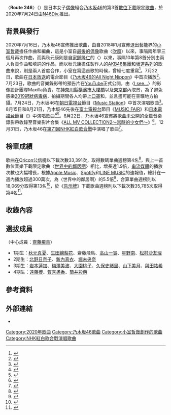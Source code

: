 {{For2|[[深田恭子|深田恭子]]歌曲|〈{{Link-ja|路線246|ルート246}}〉|[[一般國道|日本國道]]|[[國道246號|國道246號]]}}
{{noteTA
|G1=Music
}}
{{Infobox song
| name          = Route 246
| cover         = 
| type          = 
| artist        = [[乃木坂46|乃木坂46]]
| album         = 
| released      = {{start date|2020|7|24}}
| format        = [[數位音樂下載|數位下載]]
| recorded      = 
| studio        = 
| genre         = [[J-POP|J-POP]]
| length        = {{duration|m=3|s=52}}
| label         = [[日本索尼音樂娛樂|N46Div.]]
| lyricist      = [[秋元康|秋元康]]
| composer      = [[小室哲哉|小室哲哉]]
| producer      = 秋元康
| prev_title    = [[世界中的鄰居啊|世界中的鄰居啊]]
| prev_year     = 2020
| next_title    = [[我喜歡我自己|我喜歡我自己]]
| next_year     = 2021
}}

〈'''Route 246'''〉（{{jpn|j=Route 246|hg=ルート・ツー・フォーティシックス|rm=rūto tsū-fōtīshikkusu|f=y}}）是日本女子[[日本偶像|偶像]]組合[[乃木坂46|乃木坂46]]的第3首[[數位音樂下載|數位下載]]限定[[歌曲|歌曲]]，於2020年7月24日由[[Sony_Music_Records|N46Div.]]推出。

== 背景與發行 ==
2020年7月16日，乃木坂46宣佈推出歌曲，由自2018年1月宣佈退出藝能界的[[小室哲哉|小室哲哉]]擔任作曲和編曲，這是小室自[[最後的偶像|最後的偶像]]歌曲〈[[你的噴嚏！|吹風]]〉以來，事隔兩年零三個月再次作曲，而與秋元康則是自[[家鋪隆仁|家鋪隆仁]]的〈{{Link-ja|當時的天空|その時の空}}〉以來，事隔10年第8首分別由兩人負責作曲和填詞的作品，而以秋元康擔任製作人的[[AKB48集團|AKB48集團]]和[[坂道系列|坂道系列]]的歌曲來說，則是兩人首度合作，小室在寫這首歌的時候，曾經七度重寫<ref>{{cite web |url=https://www.oricon.co.jp/news/2167095/full/ |language=ja |script-title=ja:小室哲哉、乃木坂46新曲で2年ぶり“復帰” ブランクに苦戦 7回書き直し |publisher=[[Oricon|Oricon]] |date=2020-07-16 |accessdate=2020-12-31 |archive-date=2021-10-01 |archive-url=https://web.archive.org/web/20211001130744/https://www.oricon.co.jp/news/2167095/full/ }}</ref>。7月22日，歌曲在[[日本放送|日本放送]]的電台節目《[[乃木坂46的All_Night_Nippon|乃木坂46的All Night Nippon]]》中首次播放<ref>{{cite web |url=https://www.oricon.co.jp/news/2167499/full/ |language=ja |script-title=ja:『乃木坂46ANN』で小室哲哉作曲・編曲「Route 246」初オンエア 特別企画も開催 |publisher=Oricon |date=2020-07-21 |accessdate=2020-12-31 |archive-date=2021-01-09 |archive-url=https://web.archive.org/web/20210109023945/https://www.oricon.co.jp/news/2167499/full/ }}</ref>。7月23日，歌曲的音樂錄影帶的預告片在[[YouTube|YouTube]]正式公開，由〈[[幸福的保護色|I see…]]〉的影像設計團隊Maxilla負責，在[[神奈川縣|神奈川縣]][[橫濱市|橫濱市]][[大棧橋|大棧橋]]以及[[東京都|東京都]]內取景，為了避免感染[[2019冠狀病毒病|2019冠狀病毒病]]，拍攝期間各人均帶上[[口罩|口罩]]和{{Link-en|防護面罩|Face shield}}，並且盡可能在空曠地方拍攝。7月24日，乃木坂46在[[朝日電視台|朝日電視台]]節目《[[Music_Station|Music Station]]》中首次演唱歌曲<ref>{{cite web |url=https://www.oricon.co.jp/news/2167676/full/ |language=ja |script-title=ja:乃木坂46が“TKサウンド”で踊る 初のミニ丈衣装で美脚あらわに |publisher=Oricon |date=2020-07-23 |accessdate=2020-12-31 |archive-date=2020-09-30 |archive-url=https://web.archive.org/web/20200930053740/https://www.oricon.co.jp/news/2167676/full/ }}</ref>。8月15日和8月21日，乃木坂46先後在[[富士電視台|富士電視台]]節目《[[MUSIC_FAIR|MUSIC FAIR]]》和[[日本電視台|日本電視台]]節目《{{Link-ja|BUZZ RHYTHM|バズリズム|BUZZ RHYTHM02}}》中演唱歌曲<ref>{{cite web |url=https://natalie.mu/music/news/391241 |language=ja |script-title=ja:「MUSIC FAIR」にKing & Prince、平原綾香、藍井エイル、乃木坂46登場 |publisher=[[natalie_(網站)|natalie]] |date=2020-08-08 |accessdate=2020-12-31 |archive-date=2020-10-08 |archive-url=https://web.archive.org/web/20201008205539/https://natalie.mu/music/news/391241 }}</ref><ref>{{cite web |url=https://natalie.mu/music/news/393080 |language=ja |script-title=ja:乃木坂46の10年史をオモテ＆ウラ年表で振り返る、今夜放送「バズリズム」 |publisher=natalie |date=2020-08-21 |accessdate=2020-12-31 |archive-date=2021-12-21 |archive-url=https://web.archive.org/web/20211221051257/https://natalie.mu/music/news/393080 }}</ref>。8月22日，乃木坂46宣佈將歌曲未公開的全篇音樂錄影帶收錄至音樂影片合集《[[ALL_MV_COLLECTION2～當時的少女們～|ALL MV COLLECTION2～當時的少女們～]]》<ref>{{cite web |url=https://www.oricon.co.jp/news/2170082/full/ |language=ja |script-title=ja:乃木坂46×TKサウンド「Route 246」、MV集に未公開のフルサイズ収録決定 |publisher=Oricon |date=2020-08-22 |accessdate=2020-12-31 |archive-date=2020-12-10 |archive-url=https://web.archive.org/web/20201210222503/https://www.oricon.co.jp/news/2170082/full/ }}</ref>。12月31日，乃木坂46在[[第71回NHK紅白歌合戰|第71回NHK紅白歌合戰]]中演唱了歌曲<ref>{{cite web |url=https://www.oricon.co.jp/news/2180850/full/ |language=ja |script-title=ja:【紅白】乃木坂46、TKサウンドと“化学反応” クールなダンスで夜の東京を疾走 |publisher=Oricon |date=2020-12-31 |accessdate=2020-12-31 |archive-date=2021-07-30 |archive-url=https://web.archive.org/web/20210730062655/https://www.oricon.co.jp/news/2180850/full/ }}</ref>。

== 榜單成績 ==
歌曲在[[Oricon公信榜|Oricon公信榜]]以下載次數33,391次，取得數碼單曲週榜第4名<ref>{{cite web |url=https://www.oricon.co.jp/rank/dis/w/2020-08-03/ |language=ja |script-title=ja:週間　デジタルシングル（単曲）ランキング 2020年08月03日付 |publisher=Oricon |date=2020-07-26 |accessdate=2020-12-31 |archiveurl=https://web.archive.org/web/20200730234014/https://www.oricon.co.jp/rank/dis/w/2020-08-03/ |archivedate=2020-07-30 |dead-url=yes }}</ref>，與上一首數位音樂下載限定歌曲〈[[世界中的鄰居啊|世界中的鄰居啊]]〉相比，增長達1.9倍，[[串流媒體|串流媒體]]的播放次數也大幅增長，根據[[Apple_Music|Apple Music]]、[[Spotify|Spotify]]和[[LINE_MUSIC|LINE MUSIC]]的速報值，總計在一週內播放超過300萬次，為〈世界中的鄰居啊〉的5.5倍<ref>{{cite web |url=https://www.oricon.co.jp/news/2168481/full/ |language=ja |script-title=ja:乃木坂46×小室哲哉“意外性”で自身最大の配信ヒット ストリーミングは「桁違い」 |publisher=Oricon |date=2020-08-03 |accessdate=2020-12-31 |archive-date=2021-12-17 |archive-url=https://web.archive.org/web/20211217034513/https://www.oricon.co.jp/news/2168481/full/ }}</ref>，合算單曲週榜則以18,069分取得第13名<ref>{{cite web |url=https://www.oricon.co.jp/rank/cos/w/2020-08-03/p/2/ |language=ja |script-title=ja:週間　合算シングルランキング 2020年08月03日付 |publisher=Oricon |date=2020-07-26 |accessdate=2020-12-31 |archiveurl=https://web.archive.org/web/20200729091221/https://www.oricon.co.jp/rank/cos/w/2020-08-03/p/2/ |archivedate=2020-07-29 |dead-url=yes }}</ref>，於《[[告示牌_(雜誌)|告示牌]]》下載歌曲週榜則以下載次數35,785次取得第4名<ref>{{cite web |url=http://www.billboard-japan.com/d_news/detail/90582/2 |language=ja |script-title=ja:【ビルボード】嵐「IN THE SUMMER」が5.6万DLでDLソング初登場1位、三浦春馬トップ10に2曲チャートイン |publisher=[[告示牌_(雜誌)|告示牌]] |date=2020-07-29 |accessdate=2020-12-31 |archive-date=2021-08-04 |archive-url=https://web.archive.org/web/20210804010021/https://www.billboard-japan.com/d_news/detail/90582/2 }}</ref>。

== 收錄內容 ==
{{tracklist
| headline		= 數位音樂下載
| extra_column		= 編曲
| total_length		= 
| title1		= Route 246
| lyrics1		= 秋元康
| music1		= 小室哲哉
| extra1		= 小室哲哉、Music Design
| length1     = 3:52
}}

== 選拔成員 ==
（中心成員：[[齋藤飛鳥|齋藤飛鳥]]）
* 1期生：[[秋元真夏|秋元真夏]]、[[生田繪梨花|生田繪梨花]]、齋藤飛鳥、[[高山一實|高山一實]]、[[星野南|星野南]]、[[松村沙友理|松村沙友理]]
* 2期生：[[北野日奈子|北野日奈子]]、[[新內真衣|新內真衣]]、[[堀未央奈|堀未央奈]]
* 3期生：[[岩本蓮加|岩本蓮加]]、[[梅澤美波|梅澤美波]]、[[大園桃子|大園桃子]]、[[久保史緒里|久保史緒里]]、[[山下美月|山下美月]]、[[與田祐希|與田祐希]]
* 4期生：[[遠藤櫻|遠藤櫻]]、[[賀喜遙香|賀喜遙香]]、[[筒井彩萌|筒井彩萌]]

== 參考資料 ==
{{reflist}}

== 外部連結 ==
*{{YouTube|qe-FIu6WdYA|乃木坂46 『Route 246』Teaser}}

{{乃木坂46歌曲}}
{{DEFAULTSORT:Route 246}}
[[Category:2020年歌曲|Category:2020年歌曲]]
[[Category:乃木坂46歌曲|Category:乃木坂46歌曲]]
[[Category:小室哲哉創作的歌曲|Category:小室哲哉創作的歌曲]]
[[Category:NHK紅白歌合戰演唱歌曲|Category:NHK紅白歌合戰演唱歌曲]]